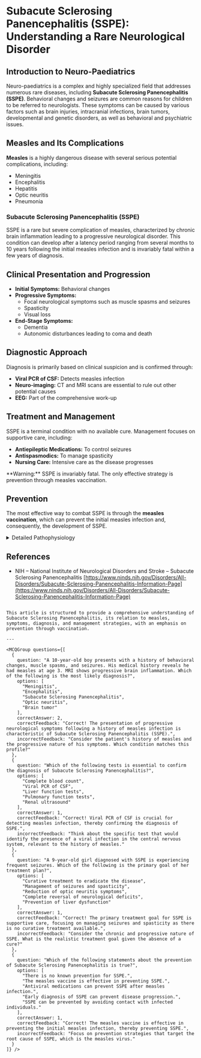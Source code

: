 
# Subacute Sclerosing Panencephalitis (SSPE): Understanding a Rare Neurological Disorder

## Introduction to Neuro-Paediatrics

Neuro-paediatrics is a complex and highly specialized field that addresses numerous rare diseases, including **Subacute Sclerosing Panencephalitis (SSPE)**. Behavioral changes and seizures are common reasons for children to be referred to neurologists. These symptoms can be caused by various factors such as brain injuries, intracranial infections, brain tumors, developmental and genetic disorders, as well as behavioral and psychiatric issues.

## Measles and Its Complications

**Measles** is a highly dangerous disease with several serious potential complications, including:

- Meningitis
- Encephalitis
- Hepatitis
- Optic neuritis
- Pneumonia

### Subacute Sclerosing Panencephalitis (SSPE)

SSPE is a rare but severe complication of measles, characterized by chronic brain inflammation leading to a progressive neurological disorder. This condition can develop after a latency period ranging from several months to 10 years following the initial measles infection and is invariably fatal within a few years of diagnosis.

## Clinical Presentation and Progression

- **Initial Symptoms:** Behavioral changes
- **Progressive Symptoms:** 
  - Focal neurological symptoms such as muscle spasms and seizures
  - Spasticity
  - Visual loss
- **End-Stage Symptoms:** 
  - Dementia
  - Autonomic disturbances leading to coma and death

## Diagnostic Approach

Diagnosis is primarily based on clinical suspicion and is confirmed through:

- **Viral PCR of CSF:** Detects measles infection
- **Neuro-imaging:** CT and MRI scans are essential to rule out other potential causes
- **EEG:** Part of the comprehensive work-up

## Treatment and Management

SSPE is a terminal condition with no available cure. Management focuses on supportive care, including:

- **Antiepileptic Medications:** To control seizures
- **Antispasmodics:** To manage spasticity
- **Nursing Care:** Intensive care as the disease progresses

<Callout emoji="⚠️">
**Warning:** SSPE is invariably fatal. The only effective strategy is prevention through measles vaccination.
</Callout>

## Prevention

The most effective way to combat SSPE is through the **measles vaccination**, which can prevent the initial measles infection and, consequently, the development of SSPE.

<details>
<summary>Detailed Pathophysiology</summary>

SSPE results from the persistent infection of the central nervous system by a mutated form of the measles virus. This leads to a continuous immune response and inflammation, causing progressive neurological damage.

</details>

## References

- NIH – National Institute of Neurological Disorders and Stroke – Subacute Sclerosing Panencephalitis [https://www.ninds.nih.gov/Disorders/All-Disorders/Subacute-Sclerosing-Panencephalitis-Information-Page](https://www.ninds.nih.gov/Disorders/All-Disorders/Subacute-Sclerosing-Panencephalitis-Information-Page)
```

This article is structured to provide a comprehensive understanding of Subacute Sclerosing Panencephalitis, its relation to measles, symptoms, diagnosis, and management strategies, with an emphasis on prevention through vaccination.

---

<MCQGroup questions={[
  {
    question: "A 10-year-old boy presents with a history of behavioral changes, muscle spasms, and seizures. His medical history reveals he had measles at age 3. MRI shows progressive brain inflammation. Which of the following is the most likely diagnosis?",
    options: [
      "Meningitis",
      "Encephalitis",
      "Subacute Sclerosing Panencephalitis",
      "Optic neuritis",
      "Brain tumor"
    ],
    correctAnswer: 2,
    correctFeedback: "Correct! The presentation of progressive neurological symptoms following a history of measles infection is characteristic of Subacute Sclerosing Panencephalitis (SSPE).",
    incorrectFeedback: "Consider the patient's history of measles and the progressive nature of his symptoms. Which condition matches this profile?"
  },
  {
    question: "Which of the following tests is essential to confirm the diagnosis of Subacute Sclerosing Panencephalitis?",
    options: [
      "Complete blood count",
      "Viral PCR of CSF",
      "Liver function tests",
      "Pulmonary function tests",
      "Renal ultrasound"
    ],
    correctAnswer: 1,
    correctFeedback: "Correct! Viral PCR of CSF is crucial for detecting measles infection, thereby confirming the diagnosis of SSPE.",
    incorrectFeedback: "Think about the specific test that would identify the presence of a viral infection in the central nervous system, relevant to the history of measles."
  },
  {
    question: "A 9-year-old girl diagnosed with SSPE is experiencing frequent seizures. Which of the following is the primary goal of her treatment plan?",
    options: [
      "Curative treatment to eradicate the disease",
      "Management of seizures and spasticity",
      "Reduction of optic neuritis symptoms",
      "Complete reversal of neurological deficits",
      "Prevention of liver dysfunction"
    ],
    correctAnswer: 1,
    correctFeedback: "Correct! The primary treatment goal for SSPE is supportive care, focusing on managing seizures and spasticity as there is no curative treatment available.",
    incorrectFeedback: "Consider the chronic and progressive nature of SSPE. What is the realistic treatment goal given the absence of a cure?"
  },
  {
    question: "Which of the following statements about the prevention of Subacute Sclerosing Panencephalitis is true?",
    options: [
      "There is no known prevention for SSPE.",
      "The measles vaccine is effective in preventing SSPE.",
      "Antiviral medications can prevent SSPE after measles infection.",
      "Early diagnosis of SSPE can prevent disease progression.",
      "SSPE can be prevented by avoiding contact with infected individuals."
    ],
    correctAnswer: 1,
    correctFeedback: "Correct! The measles vaccine is effective in preventing the initial measles infection, thereby preventing SSPE.",
    incorrectFeedback: "Focus on prevention strategies that target the root cause of SSPE, which is the measles virus."
  }
]} />